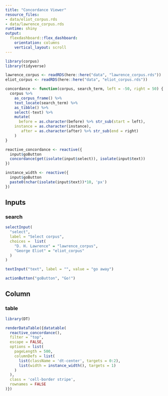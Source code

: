 ```yaml
---
title: "Concordance Viewer"
resource_files:
- data/eliot_corpus.rds
- data/lawrence_corpus.rds
runtime: shiny
output:
  flexdashboard::flex_dashboard:
    orientation: columns
    vertical_layout: scroll
---
```


```r
library(corpus)
library(tidyverse)

lawrence_corpus <- readRDS(here::here("data", "lawrence_corpus.rds"))
eliot_corpus <- readRDS(here::here("data", "eliot_corpus.rds"))

concordance <- function(corpus, search_term, left = -50, right = 50) {
  corpus %>%
    as_corpus_frame() %>%
    text_locate(search_term) %>%
    as_tibble() %>%
    select(-text) %>%
    mutate(
      before = as.character(before) %>% str_sub(start = left),
    instance = as.character(instance),
       after = as.character(after) %>% str_sub(end = right)
    )
}

reactive_concordance <- reactive({
  input$goButton
  concordance(get(isolate(input$select)), isolate(input$text))
})

instance_width <- reactive({
  input$goButton
  paste0(nchar(isolate(input$text))*10, 'px')
})
```

## Inputs {.sidebar}

### search

```r
selectInput(
  "select",
  label = "Select corpus", 
  choices =  list(
    "D. H. Lawrence" = "lawrence_corpus",
    "George Eliot" = "eliot_corpus"
  )
)
```

```r
textInput("text", label = "", value = "go away")
```

```r
actionButton("goButton", "Go!")
```

## Column {data-width=900}

### table

```r
library(DT)

renderDataTable({datatable(
  reactive_concordance(),
  filter = "top",
  escape = FALSE,
  options = list(
    pageLength = 500,
    columnDefs = list(
      list(className = 'dt-center', targets = 0:2),
      list(width = instance_width(), targets = 1)
    )
  ),
  class = 'cell-border stripe',
  rownames = FALSE
)})
```
